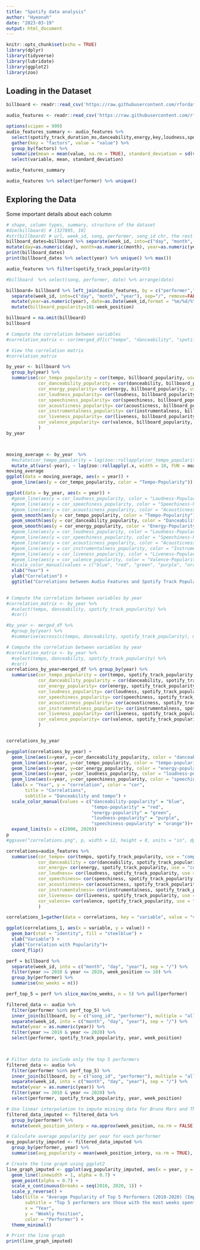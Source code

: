 ```yaml
---
title: "Spotify data analysis"
author: "Hyeonah"
date: "2023-03-19"
output: html_document
---
```


```r
knitr::opts_chunk$set(echo = TRUE)
library(dplyr)
library(tidyverse)
library(lubridate)
library(ggplot2)
library(zoo)
```

## Loading in the Dataset
```r
billboard <- readr::read_csv('https://raw.githubusercontent.com/rfordatascience/tidytuesday/master/data/2021/2021-09-14/billboard.csv')

audio_features <- readr::read_csv('https://raw.githubusercontent.com/rfordatascience/tidytuesday/master/data/2021/2021-09-14/audio_features.csv')
```


```r
options(scipen = 999)
audio_features_summary <- audio_features %>%
  select(spotify_track_duration_ms,danceability,energy,key,loudness,speechiness,acousticness, instrumentalness, liveness, valence, tempo, time_signature,spotify_track_popularity)%>%
  gather(key = "factors", value = "value") %>%
  group_by(factors) %>%
  summarize(mean = mean(value, na.rm = TRUE), standard_deviation = sd(value, na.rm = TRUE)) %>%
  select(variable, mean, standard_deviation)

audio_features_summary

audio_features %>% select(performer) %>% unique()
```
## Exploring the Data

Some important details about each column 

```r
# shape, column types, summary, structure of the dataset
#dim(billboard) # [327895, 10]
#str(billboard) # url, week_id, song, performer, song_id chr, the rest numerics
billboard_dates=billboard %>% separate(week_id, into=c("day", "month", "year"), sep="/", remove=FALSE) %>%
mutate(day=as.numeric(day), month=as.numeric(month), year=as.numeric(year), date=as.Date(week_id,format = "%m/%d/%Y")) 
print(billboard_dates)
print(billboard_dates %>% select(year) %>% unique() %>% max())
```


```r
audio_features %>% filter(spotify_track_popularity>95)


```
```r
#billboard  %>% select(song, performer, date) %>% arrange(date)

billboard= billboard %>% left_join(audio_features, by = c("performer","song")) %>% 
  separate(week_id, into=c("day", "month", "year"), sep="/", remove=FALSE) %>%
  mutate(year=as.numeric(year), date=as.Date(week_id,format = "%m/%d/%Y")) %>%
  mutate(billboard_popularity=101-week_position)

billboard = na.omit(billboard)
billboard

# Compute the correlation between variables
#correlation_matrix <- cor(merged_df[c("tempo", "danceability", "spotify_track_popularity")])

# View the correlation matrix
#correlation_matrix

```
```r
by_year <- billboard %>%
  group_by(year) %>%
  summarise(cor_tempo_popularity = cor(tempo, billboard_popularity, use = "complete.obs"),
            cor_danceability_popularity = cor(danceability, billboard_popularity, use = "complete.obs"),
            cor_energy_popularity= cor(energy, billboard_popularity, use = "complete.obs"),
            cor_loudness_popularity= cor(loudness, billboard_popularity, use = "complete.obs"),
            cor_speechiness_popularity= cor(speechiness, billboard_popularity, use = "complete.obs"),
            cor_acousticness_popularity= cor(acousticness, billboard_popularity, use = "complete.obs"),
            cor_instrumentalness_popularity= cor(instrumentalness, billboard_popularity, use = "complete.obs"),
            cor_liveness_popularity= cor(liveness, billboard_popularity, use = "complete.obs"),
            cor_valence_popularity= cor(valence, billboard_popularity, use = "complete.obs"),
            )
by_year



moving_average <- by_year  %>%
  #mutate(cor_tempo_popularity = lag(zoo::rollapply(cor_tempo_popularity, width = 10, FUN = mean, fill = NA, align = "right", partial = TRUE), n = 1))
  mutate_at(vars(-year), ~ lag(zoo::rollapply(.x, width = 10, FUN = mean, fill = NA, align = "right", partial = TRUE), n = 1))
moving_average
ggplot(data = moving_average, aes(x = year)) +
  geom_line(aes(y = cor_tempo_popularity, color = "Tempo-Popularity")) 

ggplot(data = by_year, aes(x = year)) +
  #geom_line(aes(y = cor_loudness_popularity, color = "Loudness-Popularity")) +
  #geom_line(aes(y = cor_speechiness_popularity, color = "Speechiness-Popularity")) +
  #geom_line(aes(y = cor_acousticness_popularity, color = "Acousticness-Popularity"))+
  geom_smooth(aes(y = cor_tempo_popularity, color = "Tempo-Popularity") ,alpha=0.1, se = FALSE) +
  geom_smooth(aes(y = cor_danceability_popularity, color = "Danceability-Popularity"),alpha=0.5,  se = FALSE) +
  geom_smooth(aes(y = cor_energy_popularity, color = "Energy-Popularity"),se = FALSE) +
  #geom_line(aes(y = cor_loudness_popularity, color = "Loudness-Popularity")) +
  #geom_line(aes(y = cor_speechiness_popularity, color = "Speechiness-Popularity")) +
  #geom_line(aes(y = cor_acousticness_popularity, color = "Acousticness-Popularity")) +
  #geom_line(aes(y = cor_instrumentalness_popularity, color = "Instrumentalness-Popularity")) +
  #geom_line(aes(y = cor_liveness_popularity, color = "Liveness-Popularity")) +
  #geom_line(aes(y = cor_valence_popularity, color = "Valence-Popularity")) +
  #scale_color_manual(values = c("blue", "red", "green", "purple", "orange", "cyan", "magenta", "brown", "black")) +
  xlab("Year") +
  ylab("Correlation") +
  ggtitle("Correlations between Audio Features and Spotify Track Popularity by Year")
  

# Compute the correlation between variables by year
#correlation_matrix <- by_year %>%
  #select(tempo, danceability, spotify_track_popularity) %>%
  #cor()
```


```r
#by_year <- merged_df %>%
  #group_by(year) %>%
  #summarise(across(c(tempo, danceability, spotify_track_popularity), mean))

# Compute the correlation between variables by year
#correlation_matrix <- by_year %>%
  #select(tempo, danceability, spotify_track_popularity) %>%
  #cor()
correlations_by_year=merged_df %>% group_by(year) %>% 
  summarise(cor_tempo_popularity = cor(tempo, spotify_track_popularity, use = "complete.obs"),
            cor_danceability_popularity = cor(danceability, spotify_track_popularity, use = "complete.obs"),
            cor_energy_popularity= cor(energy, spotify_track_popularity, use = "complete.obs"),
            cor_loudness_popularity= cor(loudness, spotify_track_popularity, use = "complete.obs"),
            cor_speechiness_popularity= cor(speechiness, spotify_track_popularity, use = "complete.obs"),
            cor_acousticness_popularity= cor(acousticness, spotify_track_popularity, use = "complete.obs"),
            cor_instrumentalness_popularity= cor(instrumentalness, spotify_track_popularity, use = "complete.obs"),
            cor_liveness_popularity= cor(liveness, spotify_track_popularity, use = "complete.obs"),
            cor_valence_popularity= cor(valence, spotify_track_popularity, use = "complete.obs"),
            )


correlations_by_year
```

```r
p=ggplot(correlations_by_year) +
  geom_line(aes(x=year, y=cor_danceability_popularity, color = "danceability-popularity")) +
  geom_line(aes(x=year, y=cor_tempo_popularity, color = "tempo-popularity")) +
  geom_line(aes(x=year, y=cor_energy_popularity, color = "energy-popularity")) +
  geom_line(aes(x=year, y=cor_loudness_popularity, color = "loudness-popularity")) +
  geom_line(aes(x=year, y=cor_speechiness_popularity, color = "speechiness-popularity")) +
  labs(x = "Year", y = "correlation", color = "cor",
       title = "Correlations",
       subtitle = "Danceability and tempo") +
  scale_color_manual(values = c("danceability-popularity" = "blue",
                                "tempo-popularity" = "red",
                                "energy-popularity" = "green",
                                "loudness-popularity" = "purple",
                                "speechiness-popularity" = "orange"))+
  expand_limits(x = c(2000, 2020))
p
#ggsave("correlations.png", p, width = 12, height = 8, units = "in", dpi = 300)
```

```r
correlations=audio_features %>% 
  summarise(cor_tempo= cor(tempo, spotify_track_popularity, use = "complete.obs"),
            cor_danceability = cor(danceability, spotify_track_popularity, use = "complete.obs"),
            cor_energy= cor(energy, spotify_track_popularity, use = "complete.obs"),
            cor_loudness= cor(loudness, spotify_track_popularity, use = "complete.obs"),
            cor_speechiness= cor(speechiness, spotify_track_popularity, use = "complete.obs"),
            cor_acousticness= cor(acousticness, spotify_track_popularity, use = "complete.obs"),
            cor_instrumentalness= cor(instrumentalness, spotify_track_popularity, use = "complete.obs"),
            cor_liveness= cor(liveness, spotify_track_popularity, use = "complete.obs"),
            cor_valence= cor(valence, spotify_track_popularity, use = "complete.obs"),
            )

correlations_1=gather(data = correlations, key = "variable", value = "value")

ggplot(correlations_1, aes(x = variable, y = value)) +
  geom_bar(stat = "identity", fill = "steelblue") +
  xlab("Variable") +
  ylab("Correlation with Popularity")+
  coord_flip()

```
```r
perf = billboard %>%
  separate(week_id, into = c("month", "day", "year"), sep = "/") %>%
  filter(year >= 2010 & year <= 2020, week_position <= 10) %>%
  group_by(performer) %>%
  summarise(no_weeks = n())

perf_top_5 = perf %>% slice_max(no_weeks, n = 5) %>% pull(performer)

filtered_data <- audio %>%
  filter(performer %in% perf_top_5) %>%
  inner_join(billboard, by = c("song_id", "performer"), multiple = "all") %>%
  separate(week_id, into = c("month", "day", "year"), sep = "/") %>%
  mutate(year = as.numeric(year)) %>%
  filter(year >= 2010 & year <= 2020) %>%
  select(performer, spotify_track_popularity, year, week_position)
  


# Filter data to include only the top 5 performers
filtered_data <- audio %>%
  filter(performer %in% perf_top_5) %>%
  inner_join(billboard, by = c("song_id", "performer"), multiple = "all") %>%
  separate(week_id, into = c("month", "day", "year"), sep = "/") %>%
  mutate(year = as.numeric(year)) %>%
  filter(year >= 2010 & year <= 2020) %>%
  select(performer, spotify_track_popularity, year, week_position)

# Use linear interpolation to impute missing data for Bruno Mars and The Weeknd
filtered_data_imputed <- filtered_data %>%
  group_by(performer) %>%
  mutate(week_position_interp = na.approx(week_position, na.rm = FALSE))

# Calculate average popularity per year for each performer
avg_popularity_imputed <- filtered_data_imputed %>%
  group_by(performer, year) %>%
  summarise(avg_popularity = mean(week_position_interp, na.rm = TRUE), .groups = "drop")

# Create the line graph using ggplot2
line_graph_imputed <- ggplot(avg_popularity_imputed, aes(x = year, y = avg_popularity, group = performer, color = performer)) +
  geom_line(linewidth = 1, alpha = 0.7) +
  geom_point(alpha = 0.7) +
  scale_x_continuous(breaks = seq(2010, 2020, 1)) +
  scale_y_reverse() +
  labs(title = "Average Popularity of Top 5 Performers (2010-2020) (Imputed Data)",
       subtitle = "Top 5 performers are those with the most weeks spent in the top 10 positions",
       x = "Year",
       y = "Weekly Position",
       color = "Performer") +
  theme_minimal()

# Print the line graph
print(line_graph_imputed)



```

